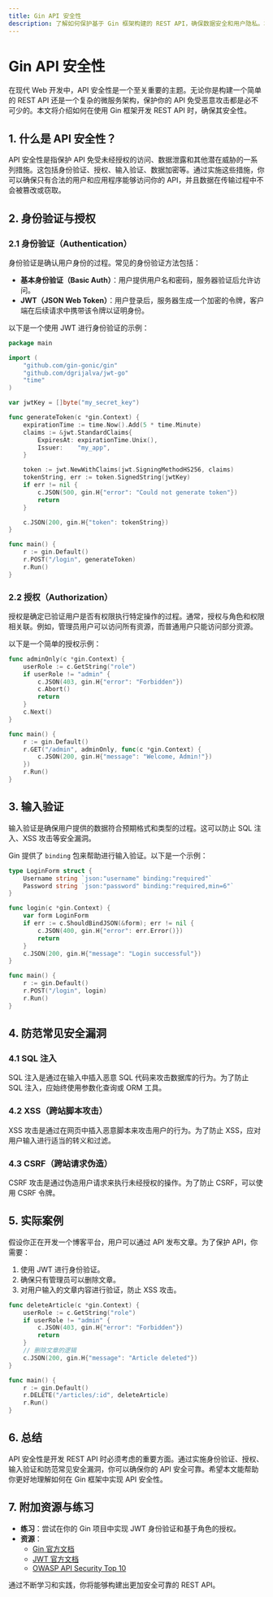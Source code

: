 ```yaml
---
title: Gin API 安全性
description: 了解如何保护基于 Gin 框架构建的 REST API，确保数据安全和用户隐私。本文涵盖身份验证、授权、输入验证和常见安全漏洞的防范措施。
---
```


# Gin API 安全性

在现代 Web 开发中，API 安全性是一个至关重要的主题。无论你是构建一个简单的 REST API 还是一个复杂的微服务架构，保护你的 API 免受恶意攻击都是必不可少的。本文将介绍如何在使用 Gin 框架开发 REST API 时，确保其安全性。

## 1. 什么是 API 安全性？

API 安全性是指保护 API 免受未经授权的访问、数据泄露和其他潜在威胁的一系列措施。这包括身份验证、授权、输入验证、数据加密等。通过实施这些措施，你可以确保只有合法的用户和应用程序能够访问你的 API，并且数据在传输过程中不会被篡改或窃取。

## 2. 身份验证与授权

### 2.1 身份验证（Authentication）

身份验证是确认用户身份的过程。常见的身份验证方法包括：

- **基本身份验证（Basic Auth）**：用户提供用户名和密码，服务器验证后允许访问。
- **JWT（JSON Web Token）**：用户登录后，服务器生成一个加密的令牌，客户端在后续请求中携带该令牌以证明身份。

以下是一个使用 JWT 进行身份验证的示例：

```go
package main

import (
    "github.com/gin-gonic/gin"
    "github.com/dgrijalva/jwt-go"
    "time"
)

var jwtKey = []byte("my_secret_key")

func generateToken(c *gin.Context) {
    expirationTime := time.Now().Add(5 * time.Minute)
    claims := &jwt.StandardClaims{
        ExpiresAt: expirationTime.Unix(),
        Issuer:    "my_app",
    }

    token := jwt.NewWithClaims(jwt.SigningMethodHS256, claims)
    tokenString, err := token.SignedString(jwtKey)
    if err != nil {
        c.JSON(500, gin.H{"error": "Could not generate token"})
        return
    }

    c.JSON(200, gin.H{"token": tokenString})
}

func main() {
    r := gin.Default()
    r.POST("/login", generateToken)
    r.Run()
}
```

### 2.2 授权（Authorization）

授权是确定已验证用户是否有权限执行特定操作的过程。通常，授权与角色和权限相关联。例如，管理员用户可以访问所有资源，而普通用户只能访问部分资源。

以下是一个简单的授权示例：

```go
func adminOnly(c *gin.Context) {
    userRole := c.GetString("role")
    if userRole != "admin" {
        c.JSON(403, gin.H{"error": "Forbidden"})
        c.Abort()
        return
    }
    c.Next()
}

func main() {
    r := gin.Default()
    r.GET("/admin", adminOnly, func(c *gin.Context) {
        c.JSON(200, gin.H{"message": "Welcome, Admin!"})
    })
    r.Run()
}
```

## 3. 输入验证

输入验证是确保用户提供的数据符合预期格式和类型的过程。这可以防止 SQL 注入、XSS 攻击等安全漏洞。

Gin 提供了 `binding` 包来帮助进行输入验证。以下是一个示例：

```go
type LoginForm struct {
    Username string `json:"username" binding:"required"`
    Password string `json:"password" binding:"required,min=6"`
}

func login(c *gin.Context) {
    var form LoginForm
    if err := c.ShouldBindJSON(&form); err != nil {
        c.JSON(400, gin.H{"error": err.Error()})
        return
    }
    c.JSON(200, gin.H{"message": "Login successful"})
}

func main() {
    r := gin.Default()
    r.POST("/login", login)
    r.Run()
}
```

## 4. 防范常见安全漏洞

### 4.1 SQL 注入

SQL 注入是通过在输入中插入恶意 SQL 代码来攻击数据库的行为。为了防止 SQL 注入，应始终使用参数化查询或 ORM 工具。

### 4.2 XSS（跨站脚本攻击）

XSS 攻击是通过在网页中插入恶意脚本来攻击用户的行为。为了防止 XSS，应对用户输入进行适当的转义和过滤。

### 4.3 CSRF（跨站请求伪造）

CSRF 攻击是通过伪造用户请求来执行未经授权的操作。为了防止 CSRF，可以使用 CSRF 令牌。

## 5. 实际案例

假设你正在开发一个博客平台，用户可以通过 API 发布文章。为了保护 API，你需要：

1. 使用 JWT 进行身份验证。
2. 确保只有管理员可以删除文章。
3. 对用户输入的文章内容进行验证，防止 XSS 攻击。

```go
func deleteArticle(c *gin.Context) {
    userRole := c.GetString("role")
    if userRole != "admin" {
        c.JSON(403, gin.H{"error": "Forbidden"})
        return
    }
    // 删除文章的逻辑
    c.JSON(200, gin.H{"message": "Article deleted"})
}

func main() {
    r := gin.Default()
    r.DELETE("/articles/:id", deleteArticle)
    r.Run()
}
```

## 6. 总结

API 安全性是开发 REST API 时必须考虑的重要方面。通过实施身份验证、授权、输入验证和防范常见安全漏洞，你可以确保你的 API 安全可靠。希望本文能帮助你更好地理解如何在 Gin 框架中实现 API 安全性。

## 7. 附加资源与练习

- **练习**：尝试在你的 Gin 项目中实现 JWT 身份验证和基于角色的授权。
- **资源**：
  - [Gin 官方文档](https://gin-gonic.com/docs/)
  - [JWT 官方文档](https://jwt.io/)
  - [OWASP API Security Top 10](https://owasp.org/www-project-api-security/)

通过不断学习和实践，你将能够构建出更加安全可靠的 REST API。